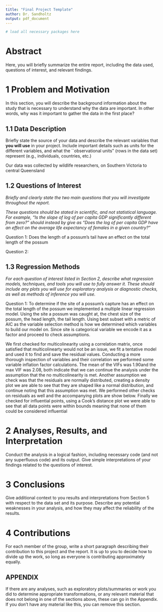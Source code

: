```yaml
---
title: "Final Project Template"
author: Dr. Sandholtz
output: pdf_document
---
```


```{=html}
<style type="text/css">
h1.title {
font-size: 40px;
text-align: center;
}
h4.author {
font-size: 40px;
text-align: center;
}
</style>
```
\newpage

```r
# load all necessary packages here
```

# Abstract

Here, you will briefly summarize the entire report, including the data used, questions of interest, and relevant findings.

# 1 Problem and Motivation

In this section, you will describe the background information about the study that is necessary to understand why the data are important. In other words, why was it important to gather the data in the first place?

## 1.1 Data Description

Briefly state the source of your data and describe the relevant variables that **you will use** in your project. Include important details such as units for the different variables, and what the \`\`observational units" (rows in the data set) represent (e.g., individuals, countries, etc.)

Our data was collected by wildlife researchers, on Southern Victoria to central Queensland

## 1.2 Questions of Interest

*Briefly and clearly state the two main questions that you will investigate throughout the report.*

*These questions should be stated in scientific, and not statistical language. For example, "Is the slope of log of per capita GDP significantly different from zero?" should instead by give as "Does the log of per capita GDP have an effect on the average life expectancy of females in a given country?"*

Question 1: Does the length of a possum's tail have an effect on the total length of the possum

Question 2:

## 1.3 Regression Methods

*For each question of interest listed in Section 2, describe what regression models, techniques, and tools you will use to fully answer it. These should include any plots you will use for exploratory analysis or diagnostic checks, as well as methods of inference you will use.*

Question 1: To determine if the site of a possum's capture has an effect on the total length of the possum we implemented a multiple linear regression model. Using the site a possum was caught at, the chest size of the possum, the head length, the tail length. Using best subset with a metric of AIC as the variable selection method is how we determined which variables to build our model on. Since site is categorical variable we encode it as a factor and proceed to check assumptions.

We first checked for multicolinearity using a correlation matrix, once satisfied that multicolinearty would not be an issue, we fit a tentative model and used it to find and save the residual values. Conducting a more thorough inspection of variables and their correlation we performed some variable inflation factor calculations. The mean of the VIFs was 1.90and the max VIF was 2.08, both indicate that we can continue the analysis under the assumption that the no multicolinearity is met. Another assumption we check was that the residuals are normally distributed, creating a density plot we are able to see that they are shaped like a normal distribution, and continue noting that this assumption was met. We performed other checks on residuals as well and the accompanying plots are show below. Finally we checked for influential points, using a Cook's distance plot we were able to see that all data points were within bounds meaning that none of them could be considered influential

# 2 Analyses, Results, and Interpretation

Conduct the analysis in a logical fashion, including necessary code (and not any superfluous code) and its output. Give simple interpretations of your findings related to the questions of interest.

# 3 Conclusions

Give additional context to you results and interpretations from Section 5 with respect to the data set and its purpose. Describe any potential weaknesses in your analysis, and how they may affect the reliability of the results.

# 4 Contributions

For each member of the group, write a short paragraph describing their contribution to this project and the report. It is up to you to decide how to divide up the work, so long as everyone is contributing approximately equally.

## APPENDIX

If there are any analyses, such as exploratory plots/summaries or work you did to determine appropriate transformations, or any relevant material that does not belong in one of the sections above, these can go in the Appendix. If you don't have any material like this, you can remove this section.
